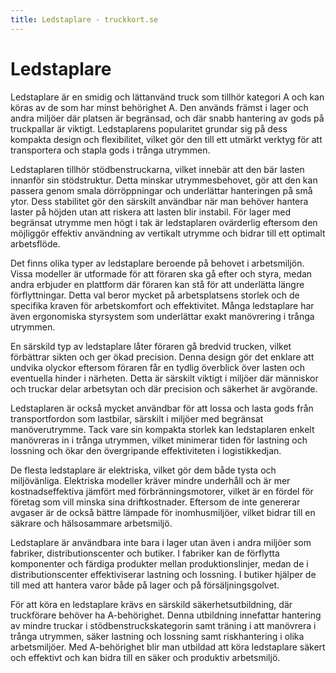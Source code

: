 ```yaml
---
title: Ledstaplare - truckkort.se
---
```


# Ledstaplare

Ledstaplare är en smidig och lättanvänd truck som tillhör kategori A och kan köras av de som har minst behörighet A. Den används främst i lager och andra miljöer där platsen är begränsad, och där snabb hantering av gods på truckpallar är viktigt. Ledstaplarens popularitet grundar sig på dess kompakta design och flexibilitet, vilket gör den till ett utmärkt verktyg för att transportera och stapla gods i trånga utrymmen.

Ledstaplaren tillhör stödbenstruckarna, vilket innebär att den bär lasten innanför sin stödstruktur. Detta minskar utrymmesbehovet, gör att den kan passera genom smala dörröppningar och underlättar hanteringen på små ytor. Dess stabilitet gör den särskilt användbar när man behöver hantera laster på höjden utan att riskera att lasten blir instabil. För lager med begränsat utrymme men högt i tak är ledstaplaren ovärderlig eftersom den möjliggör effektiv användning av vertikalt utrymme och bidrar till ett optimalt arbetsflöde.

Det finns olika typer av ledstaplare beroende på behovet i arbetsmiljön. Vissa modeller är utformade för att föraren ska gå efter och styra, medan andra erbjuder en plattform där föraren kan stå för att underlätta längre förflyttningar. Detta val beror mycket på arbetsplatsens storlek och de specifika kraven för arbetskomfort och effektivitet. Många ledstaplare har även ergonomiska styrsystem som underlättar exakt manövrering i trånga utrymmen.

En särskild typ av ledstaplare låter föraren gå bredvid trucken, vilket förbättrar sikten och ger ökad precision. Denna design gör det enklare att undvika olyckor eftersom föraren får en tydlig överblick över lasten och eventuella hinder i närheten. Detta är särskilt viktigt i miljöer där människor och truckar delar arbetsytan och där precision och säkerhet är avgörande.

Ledstaplaren är också mycket användbar för att lossa och lasta gods från transportfordon som lastbilar, särskilt i miljöer med begränsat manöverutrymme. Tack vare sin kompakta storlek kan ledstaplaren enkelt manövreras in i trånga utrymmen, vilket minimerar tiden för lastning och lossning och ökar den övergripande effektiviteten i logistikkedjan.

De flesta ledstaplare är elektriska, vilket gör dem både tysta och miljövänliga. Elektriska modeller kräver mindre underhåll och är mer kostnadseffektiva jämfört med förbränningsmotorer, vilket är en fördel för företag som vill minska sina driftkostnader. Eftersom de inte genererar avgaser är de också bättre lämpade för inomhusmiljöer, vilket bidrar till en säkrare och hälsosammare arbetsmiljö.

Ledstaplare är användbara inte bara i lager utan även i andra miljöer som fabriker, distributionscenter och butiker. I fabriker kan de förflytta komponenter och färdiga produkter mellan produktionslinjer, medan de i distributionscenter effektiviserar lastning och lossning. I butiker hjälper de till med att hantera varor både på lager och på försäljningsgolvet.

För att köra en ledstaplare krävs en särskild säkerhetsutbildning, där truckförare behöver ha A-behörighet. Denna utbildning innefattar hantering av mindre truckar i stödbenstruckskategorin samt träning i att manövrera i trånga utrymmen, säker lastning och lossning samt riskhantering i olika arbetsmiljöer. Med A-behörighet blir man utbildad att köra ledstaplare säkert och effektivt och kan bidra till en säker och produktiv arbetsmiljö.
